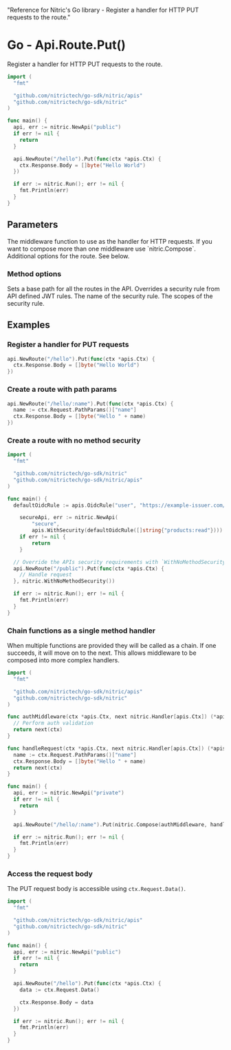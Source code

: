   "Reference for Nitric's Go library - Register a handler for HTTP PUT requests to the route."

# Go - Api.Route.Put()

Register a handler for HTTP PUT requests to the route.

```go
import (
  "fmt"

  "github.com/nitrictech/go-sdk/nitric/apis"
  "github.com/nitrictech/go-sdk/nitric"
)

func main() {
  api, err := nitric.NewApi("public")
  if err != nil {
    return
  }

  api.NewRoute("/hello").Put(func(ctx *apis.Ctx) {
    ctx.Response.Body = []byte("Hello World")
  })

  if err := nitric.Run(); err != nil {
    fmt.Println(err)
  }
}
```

## Parameters

<Properties>
  <Property name="middleware" required type="interface{}">
    The middleware function to use as the handler for HTTP requests. If you want
    to compose more than one middleware use `nitric.Compose`.
  </Property>
  <Property name="options" type="...MethodOption">
    Additional options for the route. See below.
  </Property>
</Properties>

### Method options

<Properties>
  <Property name="WithNoMethodSecurity()" type="MethodOption">
    Sets a base path for all the routes in the API.
  </Property>
  <Property name="WithMethodSecurity()" type="MethodOption">
    Overrides a security rule from API defined JWT rules.
    <Properties nested>
      <Property name="name" required type="string">
        The name of the security rule.
      </Property>
      <Property name="scopes" required type="[]string">
        The scopes of the security rule.
      </Property>
    </Properties>
  </Property>
</Properties>

## Examples

### Register a handler for PUT requests

```go
api.NewRoute("/hello").Put(func(ctx *apis.Ctx) {
  ctx.Response.Body = []byte("Hello World")
})
```

### Create a route with path params

```go
api.NewRoute("/hello/:name").Put(func(ctx *apis.Ctx) {
  name := ctx.Request.PathParams()["name"]
  ctx.Response.Body = []byte("Hello " + name)
})
```

### Create a route with no method security

```go
import (
  "fmt"

  "github.com/nitrictech/go-sdk/nitric"
  "github.com/nitrictech/go-sdk/nitric/apis"
)

func main() {
  defaultOidcRule := apis.OidcRule("user", "https://example-issuer.com/.well-known/openid-configuration", []string{"YOUR-AUDIENCES"})

	secureApi, err := nitric.NewApi(
		"secure",
		apis.WithSecurity(defaultOidcRule([]string{"products:read"})))
	if err != nil {
		return
	}

  // Override the APIs security requirements with `WithNoMethodSecurity()`
  api.NewRoute("/public").Put(func(ctx *apis.Ctx) {
    // Handle request
  }, nitric.WithNoMethodSecurity())

  if err := nitric.Run(); err != nil {
    fmt.Println(err)
  }
}
```

### Chain functions as a single method handler

When multiple functions are provided they will be called as a chain. If one succeeds, it will move on to the next. This allows middleware to be composed into more complex handlers.

```go
import (
  "fmt"

  "github.com/nitrictech/go-sdk/nitric/apis"
  "github.com/nitrictech/go-sdk/nitric"
)

func authMiddleware(ctx *apis.Ctx, next nitric.Handler[apis.Ctx]) (*apis.Ctx, error) {
  // Perform auth validation
  return next(ctx)
}

func handleRequest(ctx *apis.Ctx, next nitric.Handler[apis.Ctx]) (*apis.Ctx, error) {
  name := ctx.Request.PathParams()["name"]
  ctx.Response.Body = []byte("Hello " + name)
  return next(ctx)
}

func main() {
  api, err := nitric.NewApi("private")
  if err != nil {
    return
  }

  api.NewRoute("/hello/:name").Put(nitric.Compose(authMiddleware, handleRequest))

  if err := nitric.Run(); err != nil {
    fmt.Println(err)
  }
}
```

### Access the request body

The PUT request body is accessible using `ctx.Request.Data()`.

```go
import (
  "fmt"

  "github.com/nitrictech/go-sdk/nitric/apis"
  "github.com/nitrictech/go-sdk/nitric"
)

func main() {
  api, err := nitric.NewApi("public")
  if err != nil {
    return
  }

  api.NewRoute("/hello").Put(func(ctx *apis.Ctx) {
    data := ctx.Request.Data()

    ctx.Response.Body = data
  })

  if err := nitric.Run(); err != nil {
    fmt.Println(err)
  }
}
```
